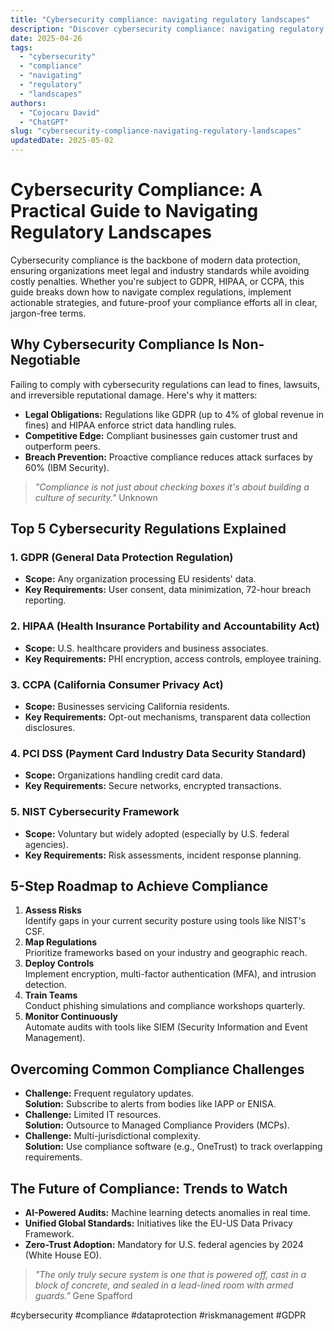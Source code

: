 ```yaml
---
title: "Cybersecurity compliance: navigating regulatory landscapes"
description: "Discover cybersecurity compliance: navigating regulatory landscapes with this in-depth guide, providing actionable insights and practical tips to boost your knowledge and results."
date: 2025-04-26
tags:
  - "cybersecurity"
  - "compliance"
  - "navigating"
  - "regulatory"
  - "landscapes"
authors:
  - "Cojocaru David"
  - "ChatGPT"
slug: "cybersecurity-compliance-navigating-regulatory-landscapes"
updatedDate: 2025-05-02
---
```


# Cybersecurity Compliance: A Practical Guide to Navigating Regulatory Landscapes  

Cybersecurity compliance is the backbone of modern data protection, ensuring organizations meet legal and industry standards while avoiding costly penalties. Whether you're subject to GDPR, HIPAA, or CCPA, this guide breaks down how to navigate complex regulations, implement actionable strategies, and future-proof your compliance efforts all in clear, jargon-free terms.  

## Why Cybersecurity Compliance Is Non-Negotiable  

Failing to comply with cybersecurity regulations can lead to fines, lawsuits, and irreversible reputational damage. Here's why it matters:  

- **Legal Obligations:** Regulations like GDPR (up to 4% of global revenue in fines) and HIPAA enforce strict data handling rules.  
- **Competitive Edge:** Compliant businesses gain customer trust and outperform peers.  
- **Breach Prevention:** Proactive compliance reduces attack surfaces by 60% (IBM Security).  

> *"Compliance is not just about checking boxes it's about building a culture of security."*   Unknown  

## Top 5 Cybersecurity Regulations Explained  

### 1. GDPR (General Data Protection Regulation)  
- **Scope:** Any organization processing EU residents' data.  
- **Key Requirements:** User consent, data minimization, 72-hour breach reporting.  

### 2. HIPAA (Health Insurance Portability and Accountability Act)  
- **Scope:** U.S. healthcare providers and business associates.  
- **Key Requirements:** PHI encryption, access controls, employee training.  

### 3. CCPA (California Consumer Privacy Act)  
- **Scope:** Businesses servicing California residents.  
- **Key Requirements:** Opt-out mechanisms, transparent data collection disclosures.  

### 4. PCI DSS (Payment Card Industry Data Security Standard)  
- **Scope:** Organizations handling credit card data.  
- **Key Requirements:** Secure networks, encrypted transactions.  

### 5. NIST Cybersecurity Framework  
- **Scope:** Voluntary but widely adopted (especially by U.S. federal agencies).  
- **Key Requirements:** Risk assessments, incident response planning.  

## 5-Step Roadmap to Achieve Compliance  

1. **Assess Risks**  
   Identify gaps in your current security posture using tools like NIST's CSF.  
2. **Map Regulations**  
   Prioritize frameworks based on your industry and geographic reach.  
3. **Deploy Controls**  
   Implement encryption, multi-factor authentication (MFA), and intrusion detection.  
4. **Train Teams**  
   Conduct phishing simulations and compliance workshops quarterly.  
5. **Monitor Continuously**  
   Automate audits with tools like SIEM (Security Information and Event Management).  

## Overcoming Common Compliance Challenges  

- **Challenge:** Frequent regulatory updates.  
  **Solution:** Subscribe to alerts from bodies like IAPP or ENISA.  
- **Challenge:** Limited IT resources.  
  **Solution:** Outsource to Managed Compliance Providers (MCPs).  
- **Challenge:** Multi-jurisdictional complexity.  
  **Solution:** Use compliance software (e.g., OneTrust) to track overlapping requirements.  

## The Future of Compliance: Trends to Watch  

- **AI-Powered Audits:** Machine learning detects anomalies in real time.  
- **Unified Global Standards:** Initiatives like the EU-US Data Privacy Framework.  
- **Zero-Trust Adoption:** Mandatory for U.S. federal agencies by 2024 (White House EO).  

> *"The only truly secure system is one that is powered off, cast in a block of concrete, and sealed in a lead-lined room with armed guards."*   Gene Spafford  

#cybersecurity #compliance #dataprotection #riskmanagement #GDPR